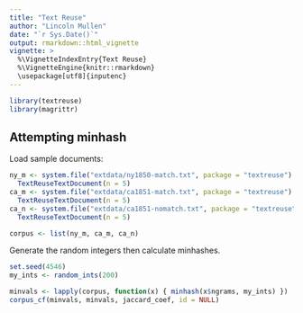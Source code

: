 ```yaml
---
title: "Text Reuse"
author: "Lincoln Mullen"
date: "`r Sys.Date()`"
output: rmarkdown::html_vignette
vignette: >
  %\VignetteIndexEntry{Text Reuse}
  %\VignetteEngine{knitr::rmarkdown}
  \usepackage[utf8]{inputenc}
---
```


```r
library(textreuse)
library(magrittr)
```


## Attempting minhash

Load sample documents:

```r
ny_m <- system.file("extdata/ny1850-match.txt", package = "textreuse") %>% 
  TextReuseTextDocument(n = 5)
ca_m <- system.file("extdata/ca1851-match.txt", package = "textreuse") %>% 
  TextReuseTextDocument(n = 5)
ca_n <- system.file("extdata/ca1851-nomatch.txt", package = "textreuse") %>% 
  TextReuseTextDocument(n = 5)

corpus <- list(ny_m, ca_m, ca_n)
```

Generate the random integers then calculate minhashes.

```r
set.seed(4546)
my_ints <- random_ints(200)

minvals <- lapply(corpus, function(x) { minhash(x$ngrams, my_ints) })
corpus_cf(minvals, minvals, jaccard_coef, id = NULL)
```


